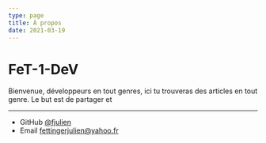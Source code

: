 ```yaml
---
type: page
title: À propos
date: 2021-03-19
---
```


# FeT-1-DeV

Bienvenue, développeurs en tout genres, ici tu trouveras des articles en tout genre. Le but est de partager et 

---

- GitHub [@fjulien](https://github.com/fjulien)
- Email fettingerjulien@yahoo.fr
